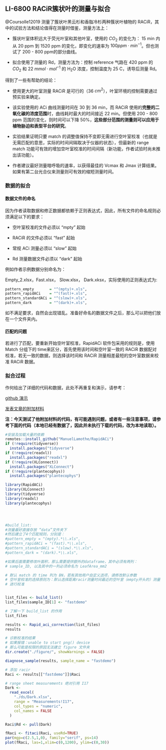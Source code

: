 ## LI-6800 RACiR\texttrademark 簇状叶的测量与拟合 {#racir-conifer}

@Coursolle12019 测量了簇状叶黑云杉和香脂冷杉两种簇状叶植物的 RACiR，其中的试验方法和结论值得在测量时借鉴，测量方法上：

- 簇状叶室体积远大于荧光叶室和其他叶室，使用的 $CO_2$ 的变化为： 15 min 内从 20 ppm 到 1520 ppm 的变化，即变化的速率为 $100 ppm \cdot min^{-1}$。但也测试了 200 - 800 ppm的部分曲线。

- 拟合使用了测量的 Rd，测量方法为：控制 reference 气路在 420 ppm 的 $CO_2$ 和 22 $mmol \cdot mol^{-1}$ 的 H~2~O 浓度，控制温度为 25 C，诱导后测量 Rd。

得到了一些有帮助的结论：

- 使用更大的叶室测量 RACiR 是可行的（36 $cm^2$），叶室环境的控制需要通过预实验来确定。

- 该实验使用的 ACi 曲线测量时间在 30 到 36 min，而 RACiR 使用的**完整的二氧化碳的浓度范围**时，曲线耗时最大的时间接近 22 min。但使用 200 - 800 ppm 范围的变化，则时间可以下降 50%，**这些部分范围的测量则可以应用于植物胁迫和表型平台的研究**。

- 实验结果证明只要 match 的调整值保持不变即无需进行空叶室校准（也就是无需匹配的意思，实际的时间间隔取决于仪器的状态），但最新的 range match 功能可有效的增加空叶室校准的时间间隔（新功能，作者试验时尚未推出该功能）。

- 作者建议最好测量暗呼吸的速率，以获得最佳的 Vcmax 和 Jmax 计算结果。如果有第二台光合仪来测量则可有效的缩短测量时间。

### 数据的拟合 {#conifer-fit-racir}

#### 数据文件的命名 {#name-files}

因为作者读取数据和修正数据都依赖于正则表达式，因此，所有文件的命名规则必须满足以下的要求：

- 空叶室校准的文件必须以 "mpty" 起始

- RACiR 的文件必须以 "fast" 起始

- 常规 ACi 测量必须以 "slow" 起始

- Rd 测量数据文件必须以 "dark" 起始

例如作者示例数据分别命名为：

Empty_2.xlsx，Fast.xlsx， Slow.xlsx， Dark.xksx，实际使用的正则表达式为:

```r
pattern_empty       = "^(mpty)+.xls",      
pattern_rapidACi    = "^(fast)+.xls",      
pattern_standardACi = "^(slow)+.xls",      
pattern_dark        = "^(dark)+.xls",
```
如不满足要求，自然会出现错乱。准备好命名的数据文件之后，那么可以把他们放在一个文件夹内。

#### 匹配的问题 {#match-time}

若进行了匹配，要重新开始空叶室校准，RapidACi 软件包采用的规则是，使用 Match 分组下的 time来区分，首先使用该时间和空叶室一致的 RACiR 数据配对校准，若无一致的数据，则选择该时间和 RACiR 测量相差最短的空叶室数据来校准 RACiR 数据。

### 拟合过程 {#conifer-racir-fit}

作何给出了详细的代码和数据，此处不再重复和演示，请参考：

[github 演示](https://github.com/ManuelLamothe/RapidACi)

[发表文章的附加材料](https://www.frontiersin.org/articles/10.3389/fpls.2019.01276/full#supplementary-material)

**注：今天测试了他附加材料的代码，有可能遇到问题，或者有一些注意事项，请参考下面的代码（本地已经有数据了，因此并未执行下载的代码，改为本地读取）。**

```r
#安装及加载大量的依赖
remotes::install_github("ManuelLamothe/RapidACi")
if (!require(tidyverse))
  install.packages("tidyverse")
if (!require(readxl))
  install.packages("readxl")
if (!require(XLConnect))
  install.packages("XLConnect")
if (!require(plantecophys))
  install.packages("plantecophys")

library(RapidACi)
library(XLConnect)
library(tidyverse)
library(readxl)
library(plantecophys)




#build_list:
#测量最好直接存放 “data”文件夹下
#然后建立了4个匹配规则，分别是：
#pattern_empty = "(mpty).*\\.xls",
#pattern_rapidACi = "(fast).*\\.xls",
#pattern_standardACi = "(slow).*\\.xls",
#pattern_dark = "(dark).*\\.xls",

#如果后面需要修改叶面积，那么需要提供额外的dataframe，其中必须有两列：
# sample_ID, 以及其中的一列必须命名为 LeafArea_mm2

# 默认 match 的 time 列为 BN，若有其他用户自定义选项，请修改默认参数
# 空叶室校准的选择原则为：默认选择距离racir测量时间最近的空叶室（empty开头的）测量
# 进行校准


list_files <- build_list()
list_files$sample_ID[1] <- "fastdemo"

# 了解一下 build_list 的作用
list_files

results <- Rapid_aci_correction(list_files)
results

# 诊断校准的结果
# 如果报错：unable to start png() device
# 那么可能是权限的原因无法建立 figure 文件夹
dir.create("./figure/", showWarnings = FALSE)

diagnose_sample(results, sample_name = "fastdemo")

# 添加 racir 
Raci <- results[["fastdemo"]]$Raci

# range sheet measurements 绝对引用 I17
Dark <-
  read_excel(
    "./ds/Dark.xlsx",
    range = "Measurements!I17",
    col_types = "numeric",
    col_names = FALSE
  )

Raci$Rd <- pull(Dark) 

fRaci <- fitaci(Raci, useRd=TRUE) 
par(mgp=c(2.5,1,0), family="serif", ps=14) 
plot(fRaci, las=1,xlim=c(0,1200), ylim=c(0,30)) 
```


\cleardoublepage